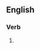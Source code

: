 ==English==

===Verb===
{{head|en|present participle}}

# {{present participle of|resell|lang=en|nocat=1}}